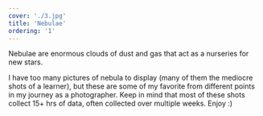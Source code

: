 ```yaml
---
cover: './3.jpg'
title: 'Nebulae'
ordering: '1'
---
```

Nebulae are enormous clouds of dust and gas that act as a nurseries for new stars.

I have too many pictures of nebula to display (many of them the mediocre shots of a learner), but these are some of my favorite from different points in my journey as a photographer. Keep in mind that most of these shots collect 15+ hrs of data, often collected over multiple weeks. Enjoy :)
